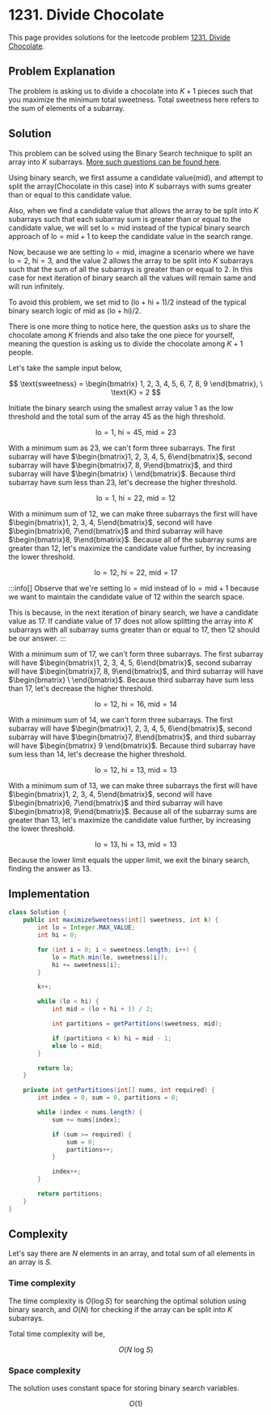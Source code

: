 
# 1231. Divide Chocolate

This page provides solutions for the leetcode problem [1231. Divide Chocolate](https://leetcode.com/problems/divide-chocolate/).

## Problem Explanation

The problem is asking us to divide a chocolate into $K + 1$ pieces such that you maximize the minimum total sweetness. Total sweetness here refers to the sum of elements of a subarray.

## Solution

This problem can be solved using the Binary Search technique to split an array into $K$ subarrays. [More such questions can be found here](/binary-search/split-array-into-k-subarrays).

Using binary search, we first assume a candidate value($\text{mid}$), and attempt to split the array(Chocolate in this case) into $K$ subarrays with sums greater than or equal to this candidate value.

Also, when we find a candidate value that allows the array to be split into $K$ subarrays such that each subarray sum is greater than or equal to the candidate value, we will set $\text{lo} = \text{mid}$ instead of the typical binary search approach of $\text{lo} = \text{mid} + 1$ to keep the candidate value in the search range.

Now, because we are setting $\text{lo} = \text{mid}$, imagine a scenario where we have $\text{lo} = 2$, $\text{hi} = 3$, and the value $2$ allows the array to be split into $K$ subarrays such that the sum of all the subarrays is greater than or equal to $2$. In this case for next iteration of binary search all the values will remain same and will run infinitely. 

To avoid this problem, we set $\text{mid}$ to $(\text{lo} + \text{hi} + 1) / 2$ instead of the typical binary search logic of $\text{mid}$ as $(\text{lo} + \text{hi}) / 2$.

There is one more thing to notice here, the question asks us to share the chocolate among $K$ friends and also take the one piece for yourself, meaning the question is asking us to divide the chocolate among $K + 1$ people.


Let's take the sample input below,

$$
\text{sweetness} = \begin{bmatrix} 1, 2, 3, 4, 5, 6, 7, 8, 9 \end{bmatrix},  \ \text{K} = 2
$$

Initiate the binary search using the smallest array value $1$ as the low threshold and the total sum of the array $45$ as the high threshold.

$$
\text{lo} = 1, \ \text{hi} = 45, \ \text{mid} = 23
$$

With a minimum sum as $23$, we can't form three subarrays. The first subarray will have $\begin{bmatrix}1, 2, 3, 4, 5, 6\end{bmatrix}$, second subarray will have $\begin{bmatrix}7, 8, 9\end{bmatrix}$, and third subarray will have $\begin{bmatrix} \ \end{bmatrix}$. Because third subarray have sum less than $23$, let's decrease the higher threshold.

$$
\text{lo} = 1, \ \text{hi} = 22, \ \text{mid} = 12
$$

With a minimum sum of $12$, we can make three subarrays the first will have $\begin{bmatrix}1, 2, 3, 4, 5\end{bmatrix}$, second will have $\begin{bmatrix}6, 7\end{bmatrix}$ and third subarray will have $\begin{bmatrix}8, 9\end{bmatrix}$. Because all of the subarray sums are greater than $12$, let's maximize the candidate value further, by increasing the lower threshold.

$$
\text{lo} = 12, \ \text{hi} = 22, \ \text{mid} = 17
$$

:::info[]
Observe that we're setting $\text{lo} = \text{mid}$ instead of $\text{lo} = \text{mid} + 1$ because we want to maintain the candidate value of $12$ within the search space.

This is because, in the next iteration of binary search, we have a candidate value as $17$. If candiate value of $17$ does not allow splitting the array into $K$ subarrays with all subarray sums greater than or equal to $17$, then $12$ should be our answer.
:::


With a minimum sum of $17$, we can't form three subarrays. The first subarray will have $\begin{bmatrix}1, 2, 3, 4, 5, 6\end{bmatrix}$, second subarray will have $\begin{bmatrix}7, 8, 9\end{bmatrix}$, and third subarray will have $\begin{bmatrix} \ \end{bmatrix}$. Because third subarray have sum less than $17$, let's decrease the higher threshold.

$$
\text{lo} = 12, \ \text{hi} = 16, \ \text{mid} = 14
$$

With a minimum sum of $14$, we can't form three subarrays. The first subarray will have $\begin{bmatrix}1, 2, 3, 4, 5, 6\end{bmatrix}$, second subarray will have $\begin{bmatrix}7, 8\end{bmatrix}$, and third subarray will have $\begin{bmatrix} 9 \end{bmatrix}$. Because third subarray have sum less than $14$, let's decrease the higher threshold.


$$
\text{lo} = 12, \ \text{hi} = 13, \ \text{mid} = 13
$$

With a minimum sum of $13$, we can make three subarrays the first will have $\begin{bmatrix}1, 2, 3, 4, 5\end{bmatrix}$, second will have $\begin{bmatrix}6, 7\end{bmatrix}$ and third subarray will have $\begin{bmatrix}8, 9\end{bmatrix}$. Because all of the subarray sums are greater than $13$, let's maximize the candidate value further, by increasing the lower threshold.


$$
\text{lo} = 13, \ \text{hi} = 13, \ \text{mid} = 13
$$

Because the lower limit equals the upper limit, we exit the binary search, finding the answer as $13$.


## Implementation

<Tabs>
  <TabItem value="Java" label="Java" default>

```java
class Solution {
    public int maximizeSweetness(int[] sweetness, int k) {
        int lo = Integer.MAX_VALUE;
        int hi = 0;

        for (int i = 0; i < sweetness.length; i++) {
            lo = Math.min(lo, sweetness[i]);
            hi += sweetness[i];
        }

        k++;

        while (lo < hi) {
            int mid = (lo + hi + 1) / 2; 

            int partitions = getPartitions(sweetness, mid); 

            if (partitions < k) hi = mid - 1;
            else lo = mid;
        }

        return lo;
    }

    private int getPartitions(int[] nums, int required) {
        int index = 0, sum = 0, partitions = 0;

        while (index < nums.length) {
            sum += nums[index];

            if (sum >= required) {
                sum = 0;
                partitions++;
            }

            index++;
        }

        return partitions;
    }
}
```
</TabItem>
</Tabs>

## Complexity 

Let's say there are $N$ elements in an array, and total sum of all elements in an array is $S$.

### Time complexity 

The time complexity is $O(\log S)$ for searching the optimal solution using binary search, and $O(N)$ for checking if the array can be split into $K$ subarrays. 

Total time complexity will be, 

$$
O(N \ \text{log} \ S)
$$



### Space complexity

The solution uses constant space for storing binary search variables.

$$
O(1)
$$

